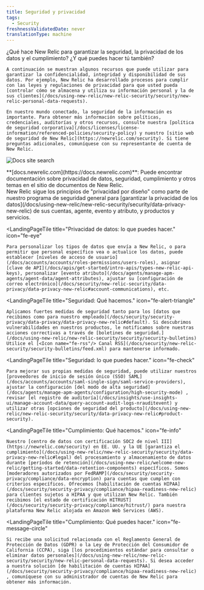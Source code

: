 ```yaml
---
title: Seguridad y privacidad
tags:
  - Security
freshnessValidatedDate: never
translationType: machine
---
```



<LandingPageHero>
  <HeroContent>
    ¿Qué hace New Relic para garantizar la seguridad, la privacidad de los datos y el cumplimiento? ¿Y qué puedes hacer tú también?

    A continuación se muestran algunos recursos que puede utilizar para garantizar la confidencialidad, integridad y disponibilidad de sus datos. Por ejemplo, New Relic ha desarrollado procesos para cumplir con las leyes y regulaciones de privacidad para que usted pueda [controlar cómo se almacena y utiliza su información personal y la de sus clientes](/docs/using-new-relic/new-relic-security/security/new-relic-personal-data-requests).

    En nuestro mundo conectado, la seguridad de la información es importante. Para obtener más información sobre políticas, credenciales, auditorías y otros recursos, consulte nuestra [política de seguridad corporativa](/docs/licenses/license-information/referenced-policies/security-policy) y nuestro [sitio web de seguridad de New Relic](https://newrelic.com/security). Si tiene preguntas adicionales, comuníquese con su representante de cuenta de New Relic.
  </HeroContent>

  <img
    title="Docs site search"
    alt="Docs site search"
    src={securityDocsDataPrivacySearch}
  />

  <figcaption>
    <DNT>**[docs.newrelic.com](https://docs.newrelic.com)**</DNT>: Puede encontrar documentación sobre privacidad de datos, seguridad, cumplimiento y otros temas en el sitio de documentos de New Relic.
  </figcaption>
</LandingPageHero>

<LandingPageTileGrid>
  <LandingPageTile
    title="Privacidad de datos: qué hacemos."
    icon="fe-lock"
  >
    New Relic sigue los principios de "privacidad por diseño" como parte de nuestro programa de seguridad general para [garantizar la privacidad de los datos](/docs/using-new-relic/new-relic-security/security/data-privacy-new-relic) de sus cuentas, agente, evento y atributo, y productos y servicios.
  </LandingPageTile>

  <LandingPageTile
    title="Privacidad de datos: lo que puedes hacer."
    icon="fe-eye"
  >
    Para personalizar los tipos de datos que envía a New Relic, o para permitir que personal específico vea o actualice los datos, puede establecer [niveles de acceso de usuario](/docs/accounts/accounts/roles-permissions/users-roles), asignar [clave de API](/docs/apis/get-started/intro-apis/types-new-relic-api-keys), personalizar [evento atributo](/docs/agents/manage-apm-agents/agent-data/agent-attributes), ajustar su [configuración de correo electrónico](/docs/security/new-relic-security/data-privacy/data-privacy-new-relic#account-communications), etc.
  </LandingPageTile>

  <LandingPageTile
    title="Seguridad: Qué hacemos."
    icon="fe-alert-triangle"
  >
    Aplicamos fuertes medidas de seguridad tanto para los [datos que recibimos como para nuestro empleado](/docs/security/security-privacy/data-privacy/data-privacy-new-relic#default). Si descubrimos vulnerabilidades en nuestros productos, le notificamos sobre nuestras acciones correctivas a través de [boletines de seguridad.](/docs/using-new-relic/new-relic-security/security/security-bulletins) Utilice el [<Icon name="fe-rss"/> Canal RSS](/docs/security/new-relic-security/security-bulletins/feed.xml) para mantenerse informado.
  </LandingPageTile>

  <LandingPageTile
    title="Seguridad: lo que puedes hacer."
    icon="fe-check"
  >
    Para mejorar sus propias medidas de seguridad, puede utilizar nuestros [proveedores de inicio de sesión único (SSO) SAML](/docs/accounts/accounts/saml-single-sign/saml-service-providers), ajustar la configuración [del modo de alta seguridad](/docs/agents/manage-apm-agents/configuration/high-security-mode) , revisar [el registro de auditoría](/docs/insights/use-insights-ui/manage-account-data/query-account-audit-logs-nrauditevent) y utilizar otras [opciones de seguridad del producto](/docs/using-new-relic/new-relic-security/security/data-privacy-new-relic#product-security).
  </LandingPageTile>

  <LandingPageTile
    title="Cumplimiento: Qué hacemos."
    icon="fe-info"
  >
    Nuestro [centro de datos con certificación SOC2 de nivel III](https://newrelic.com/security) en EE. UU. y la UE [garantiza el cumplimiento](/docs/using-new-relic/new-relic-security/security/data-privacy-new-relic#legal) del procesamiento y almacenamiento de datos durante [períodos de retención](/docs/using-new-relic/welcome-new-relic/getting-started/data-retention-components) específicos. Somos [moderadores autorizados por FedRAMP](/docs/security/security-privacy/compliance/data-encryption) para cuentas que cumplen con criterios específicos. Ofrecemos [habilitación de cuentas HIPAA](/docs/security/security-privacy/compliance/hipaa-readiness-new-relic) para clientes sujetos a HIPAA y que utilizan New Relic. También recibimos [el estado de certificación HITRUST](/docs/security/security-privacy/compliance/hitrust/) para nuestra plataforma New Relic alojada en Amazon Web Services (AWS).
  </LandingPageTile>

  <LandingPageTile
    title="Cumplimiento: Qué puedes hacer."
    icon="fe-message-circle"
  >
    Si recibe una solicitud relacionada con el Reglamento General de Protección de Datos (GDPR) o la Ley de Protección del Consumidor de California (CCPA), siga [los procedimientos estándar para consultar o eliminar datos personales](/docs/using-new-relic/new-relic-security/security/new-relic-personal-data-requests). Si desea acceder a nuestra solución [de habilitación de cuentas HIPAA](/docs/security/security-privacy/compliance/hipaa-readiness-new-relic) , comuníquese con su administrador de cuentas de New Relic para obtener más información.
  </LandingPageTile>
</LandingPageTileGrid>